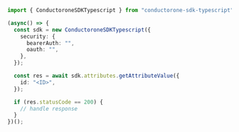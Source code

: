 ```typescript GetAttributeValue.ts
import { ConductoroneSDKTypescript } from "conductorone-sdk-typescript";

(async() => {
  const sdk = new ConductoroneSDKTypescript({
    security: {
      bearerAuth: "",
      oauth: "",
    },
  });

  const res = await sdk.attributes.getAttributeValue({
    id: "<ID>",
  });

  if (res.statusCode == 200) {
    // handle response
  }
})();
```
